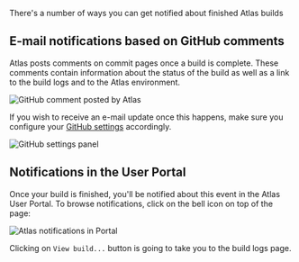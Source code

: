 There's a number of ways you can get notified about finished Atlas builds

## E-mail notifications based on GitHub comments
Atlas posts comments on commit pages once a build is complete. These comments contain information about the status of the build as well as a link to the build logs and to the Atlas environment.

![GitHub comment posted by Atlas](./assets/img/notifications/gh-comment.png)

If you wish to receive an e-mail update once this happens, make sure you configure your [GitHub settings](https://docs.github.com/en/account-and-profile/managing-subscriptions-and-notifications-on-github/setting-up-notifications/configuring-notifications#customizing-your-email-notifications) accordingly.

![GitHub settings panel](./assets/img/notifications/gh-settings.png)


## Notifications in the User Portal
Once your build is finished, you'll be notified about this event in the Atlas User Portal. To browse notifications, click on the bell icon on top of the page:

![Atlas notifications in Portal](./assets/img/notifications/portal-notifications.png)

Clicking on `View build...` button is going to take you to the build logs page.
